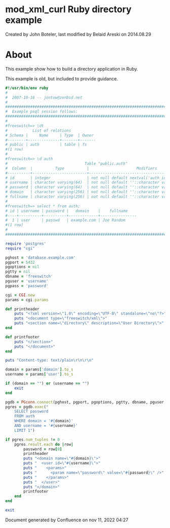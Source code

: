 
# mod_xml_curl Ruby directory example 

 Created by  John Boteler, last modified by  Belaid Areski on 2014.08.29

# About

This example show how to build a directory application in Ruby.

This example is old, but included to provide guidance.

```ruby
#!/usr/bin/env ruby
#
#  2007-10-16 -- jontow@zenbsd.net
#
#############################################################################
#  Example psql session follows:
#############################################################################
#
#freeswitch=> \dt
#           List of relations
# Schema |     Name     | Type  | Owner
#--------+--------------+-------+-------
# public | auth         | table | fs
#(1 row)
#
#freeswitch=> \d auth
#                                  Table "public.auth"
#  Column  |          Type          |                     Modifiers                     
#----------+------------------------+---------------------------------------------------
# id       | integer                | not null default nextval('auth_id_seq'::regclass)
# username | character varying(64)  | not null default ''::character varying
# password | character varying(64)  | not null default ''::character varying
# domain   | character varying(256) | not null default ''::character varying
# fullname | character varying(256) | not null default ''::character varying
#
#freeswitch=> select * from auth;
# id | username | password |   domain    |    fullname
#----+----------+----------+-------------+----------------
#  1 | user     | passwd   | example.com | Joe Random
#(1 row)
#
#############################################################################

require 'postgres'
require "cgi"

pghost = 'database.example.com'
pgport = 5432
pgoptions = nil
pgtty = nil
dbname = 'freeswitch'
pguser = 'username'
pgpass = 'password'

cgi = CGI.new
params = cgi.params

def printheader
    puts "<?xml version=\"1.0\" encoding=\"UTF-8\" standalone=\"no\"?>"
    puts "<document type=\"freeswitch/xml\">"
    puts "<section name=\"directory\" description=\"User Directory\">"
end

def printfooter
    puts "</section>"
    puts "</document>"
end

puts "Content-type: text/plain\r\n\r\n"

domain = params['domain'].to_s
username = params['user'].to_s

if (domain == "") or (username == "")
    exit
end

pgdb = PGconn.connect(pghost, pgport, pgoptions, pgtty, dbname, pguser, pgpass)
pgres = pgdb.exec("
    SELECT password
    FROM auth
    WHERE domain = '#{domain}'
    AND username = '#{username}'
    LIMIT 1")

if pgres.num_tuples != 0
    pgres.result.each do |row|
        password = row[0]
        printheader
        puts "<domain name=\"#{domain}\">"
        puts "  <user id=\"#{username}\">"
        puts "    <params>"
        puts "      <param name=\"password\" value=\"#{password}\" />"
        puts "    </params>"
        puts "  </user>"
        puts "</domain>"
        printfooter
    end
end

exit
```

Document generated by Confluence on nov 11, 2022 04:27
